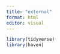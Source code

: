 ```yaml
---
title: "external"
format: html
editor: visual
---
```


```r
library(tidyverse)
library(haven)
```

